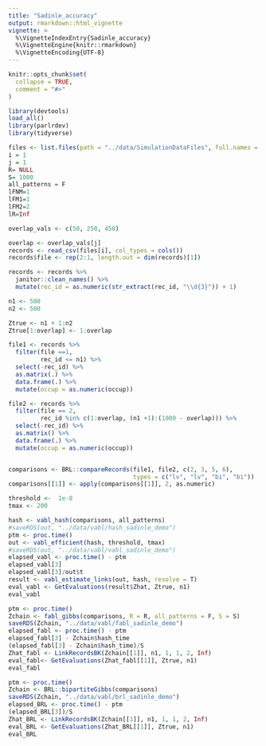 ```yaml
---
title: "Sadinle_accuracy"
output: rmarkdown::html_vignette
vignette: >
  %\VignetteIndexEntry{Sadinle_accuracy}
  %\VignetteEngine{knitr::rmarkdown}
  %\VignetteEncoding{UTF-8}
---
```


```r
knitr::opts_chunk$set(
  collapse = TRUE,
  comment = "#>"
)
```

```r
library(devtools)
load_all()
library(parlrdev)
library(tidyverse)
```


```r

files <- list.files(path = "../data/SimulationDataFiles", full.names = T)
i = 1
j = 1
R= NULL
S= 1000
all_patterns = F
lFNM=1
lFM1=1
lFM2=2
lR=Inf

overlap_vals <- c(50, 250, 450)

overlap <- overlap_vals[j]
records <- read_csv(files[i], col_types = cols())
records$file <- rep(2:1, length.out = dim(records)[1])

records <- records %>% 
  janitor::clean_names() %>% 
  mutate(rec_id = as.numeric(str_extract(rec_id, "\\d{3}")) + 1)

n1 <- 500
n2 <- 500

Ztrue <- n1 + 1:n2
Ztrue[1:overlap] <- 1:overlap

file1 <- records %>% 
  filter(file ==1,
         rec_id <= n1) %>% 
  select(-rec_id) %>% 
  as.matrix(.) %>% 
  data.frame(.) %>% 
  mutate(occup = as.numeric(occup))

file2 <- records %>% 
  filter(file == 2,
         rec_id %in% c(1:overlap, (n1 +1):(1000 - overlap))) %>% 
  select(-rec_id) %>% 
  as.matrix() %>% 
  data.frame(.) %>% 
  mutate(occup = as.numeric(occup))


comparisons <- BRL::compareRecords(file1, file2, c(2, 3, 5, 6),
                                   types = c("lv", "lv", "bi", "bi"))
comparisons[[1]] <- apply(comparisons[[1]], 2, as.numeric)

threshold <-  1e-8
tmax <- 200

hash <- vabl_hash(comparisons, all_patterns)
#saveRDS(out, "../data/vabl/hash_sadinle_demo")
ptm <- proc.time()
out <- vabl_efficient(hash, threshold, tmax)
#saveRDS(out, "../data/vabl/vabl_sadinle_demo")
elapsed_vabl <- proc.time() - ptm
elapsed_vabl[3]
elapsed_vabl[3]/out$t
result <- vabl_estimate_links(out, hash, resolve = T)
eval_vabl <- GetEvaluations(result$Zhat, Ztrue, n1)
eval_vabl

ptm <- proc.time()
Zchain <- fabl_gibbs(comparisons, R = R, all_patterns = F, S = S)
saveRDS(Zchain, "../data/vabl/fabl_sadinle_demo")
elapsed_fabl <- proc.time() - ptm
elapsed_fabl[3] - Zchain$hash_time
(elapsed_fabl[3] - Zchain$hash_time)/S
Zhat_fabl <- LinkRecordsBK(Zchain[[1]], n1, 1, 1, 2, Inf)
eval_fabl<- GetEvaluations(Zhat_fabl[[1]], Ztrue, n1)
eval_fabl

ptm <- proc.time()
Zchain <- BRL::bipartiteGibbs(comparisons)
saveRDS(Zchain, "../data/vabl/brl_sadinle_demo")
elapsed_BRL <- proc.time() - ptm
(elapsed_BRL[3])/S
Zhat_BRL <- LinkRecordsBK(Zchain[[1]], n1, 1, 1, 2, Inf)
eval_BRL <- GetEvaluations(Zhat_BRL[[1]], Ztrue, n1)
eval_BRL

```


```r


```

```r

```

